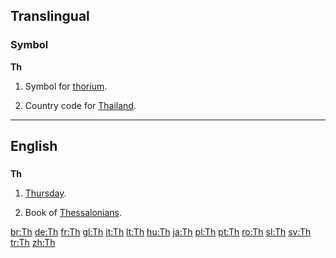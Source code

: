 {{see|TH|-th|.th}}
==Translingual==

===Symbol===
'''Th'''

# {{element symbol}} Symbol for [[thorium]].
# Country code for [[Thailand]].

----

==English==

==={{abbreviation}}===
'''Th'''

# [[Thursday]].
# {{biblical}} Book of [[Thessalonians]].

[[br:Th]]
[[de:Th]]
[[fr:Th]]
[[gl:Th]]
[[it:Th]]
[[lt:Th]]
[[hu:Th]]
[[ja:Th]]
[[pl:Th]]
[[pt:Th]]
[[ro:Th]]
[[sl:Th]]
[[sv:Th]]
[[tr:Th]]
[[zh:Th]]